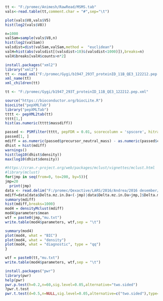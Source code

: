 ```{r data}
tt <- "F:/promec/Animesh/RawRead/MSMS.tab"
vals<-read.table(tt,comment.char = "#",sep="\t")
```

```{r plot}
plot(vals$V8,vals$V5)
hist(log2(vals$V8))
```

```{r dist}
n=1000
valSam=sample(vals$V8,n)
hist(log2(valSam))
valsdist=dist(valSam,valSam,method =  "euclidean")
valH=hist(abs(valsdist[(valsdist>10)&(valsdist<1000)]),breaks=n)
valH$breaks[valH$counts>n*2]
```

```{r data-xml}
install.packages("xml2")
library("xml2")
tt <- read_xml("F:/promec/Gygi/b1947_293T_proteinID_11B_QE3_122212.pep.xml")
xml_name(tt)
xml_children(tt)
```

```{r data-input}
tt <- "F:/promec/Gygi/b1947_293T_proteinID_11B_QE3_122212.pep.xml"
```

```{r pep-xml-read}
source("https://bioconductor.org/biocLite.R")
biocLite("pepXMLTab")
library("pepXMLTab")
tttt <- pepXML2tab(tt)
tttt[1,]
hist(as.numeric(tttt$massdiff)) 
```

```{r filter}
passed <- PSMfilter(tttt, pepFDR = 0.01, scorecolumn = 'spscore', hitrank = 1,minpeplen = 6, decoysuffix = '_REVERSED')
passed[1, ]
mdiff = as.numeric(passed$precursor_neutral_mass) - as.numeric(passed$calc_neutral_pep_mass)
dhist = hist(mdiff)
warnings()
hist(log10(dhist$density))
max(log10(dhist$density))

```



```{r de-gauss}
#https://cran.r-project.org/web/packages/mclust/vignettes/mclust.html
#library(mclust)
for(jmp in seq(from=0, to=200, by=5)){
jmp=20
  print(jmp)
data <- read.delim("F:/promec/Qexactive/LARS/2016/Andrea/2016 desember/161219_IP ugi 1D gel alle band/errtolPD21/161222_ip_ugi_band 2/161222_ip_ugi_band_PSMs.txt",sep="\t",header=T)
mdiff=data[data$Delta.mz.in.Da<(-jmp)|data$Delta.mz.in.Da>jmp,]$Delta.mz.in.Da
summary(mdiff)
hist(mdiff,breaks=1000)
mod4 = densityMclust(mdiff)
mod4$parameters$mean
wtf = paste0(jmp,"mu.txt")
write.table(mod4$parameters, wtf,sep = "\t")

summary(mod4)
plot(mod4, what = "BIC")
plot(mod4, what = "density")
plot(mod4, what = "diagnostic", type = "qq")
}

```



```{r write-output}
wtf = paste0(tt,"mu.txt")
write.table(mod4$parameters, wtf,sep = "\t")
```

```{r pwr}
install.packages("pwr")
library(pwr)
help(pwr)
pwr.p.test(h=0.2,n=60,sig.level=0.05,alternative="two.sided")
?pwr.t.test
pwr.t.test(d=0.5,n=NULL,sig.level=0.05,alternative=c("two.sided"),type="two.sample",power=0.8)


```

